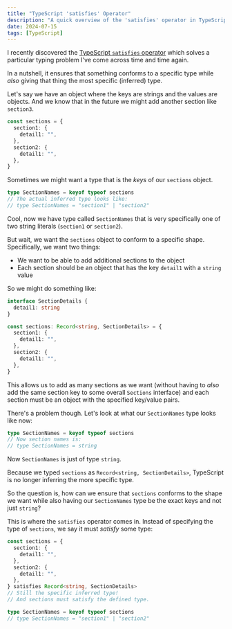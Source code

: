 ```yaml
---
title: "TypeScript 'satisfies' Operator"
description: "A quick overview of the 'satisfies' operator in TypeScript."
date: 2024-07-15
tags: [TypeScript]
---
```



I recently discovered the [TypeScript `satisfies` operator](https://www.typescriptlang.org/docs/handbook/release-notes/typescript-4-9.html) which solves a particular typing problem I've come across time and time again.

<Callout type="summary" title="The `satisfies` operator">

In a nutshell, it ensures that something conforms to a specific type while _also_ giving that thing the most specific (inferred) type.

</Callout>

Let's say we have an object where the keys are strings and the values are objects. And we know that in the future we might add another section like `section3`.

```ts
const sections = {
  section1: {
    detail1: "",
  },
  section2: {
    detail1: "",
  },
}
```

Sometimes we might want a type that is the _keys_ of our `sections` object.

```ts
type SectionNames = keyof typeof sections
// The actual inferred type looks like:
// type SectionNames = "section1" | "section2"
```

Cool, now we have type called `SectionNames` that is very specifically one of two string literals (`section1` or `section2`).

But wait, we want the `sections` object to conform to a specific shape. Specifically, we want two things:

- We want to be able to add additional sections to the object
- Each section should be an object that has the key `detail1` with a `string` value

So we might do something like:

```ts
interface SectionDetails {
  detail1: string
}

const sections: Record<string, SectionDetails> = {
  section1: {
    detail1: "",
  },
  section2: {
    detail1: "",
  },
}
```

This allows us to add as many sections as we want (without having to _also_ add the same section key to some overall `Sections` interface) and each section must be an object with the specified key/value pairs.

There's a problem though. Let's look at what our `SectionNames` type looks like now:

```ts
type SectionNames = keyof typeof sections
// Now section names is:
// type SectionNames = string
```

Now `SectionNames` is just of type `string`.

Because we typed `sections` as `Record<string, SectionDetails>`, TypeScript is no longer inferring the more specific type.

So the question is, how can we ensure that `sections` conforms to the shape we want while also having our `SectionNames` type be the exact keys and not just `string`?

This is where the `satisfies` operator comes in. Instead of specifying the type of `sections`, we say it must _satisfy_ some type:

```ts
const sections = {
  section1: {
    detail1: "",
  },
  section2: {
    detail1: "",
  },
} satisfies Record<string, SectionDetails>
// Still the specific inferred type!
// And sections must satisfy the defined type.

type SectionNames = keyof typeof sections
// type SectionNames = "section1" | "section2"
```
